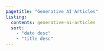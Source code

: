 ```yaml
---
pagetitle: "Generative AI Articles"
listing:
  contents: generative-ai-articles
  sort:
    - "date desc"
    - "title desc"
---
```


